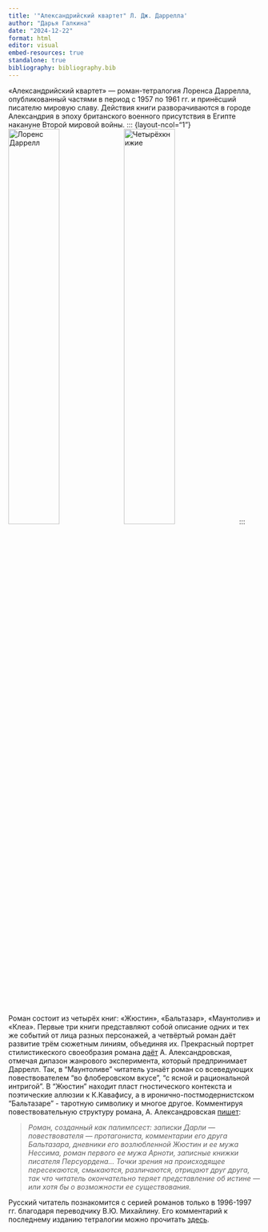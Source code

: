 ```yaml
---
title: '"Александрийский квартет" Л. Дж. Даррелла'
author: "Дарья Галкина"
date: "2024-12-22"
format: html
editor: visual
embed-resources: true
standalone: true
bibliography: bibliography.bib
---
```


«Александрийский квартет» — роман-тетралогия Лоренса Даррелла, опубликованный частями в период с 1957 по 1961 гг. и принёсший писателю мировую славу. Действия книги разворачиваются в городе Александрия в эпоху британского военного присутствия в Египте накануне Второй мировой войны. ::: {layout-ncol="1"} ![Лоренс Даррелл](https://mypoeticside.com/wp-content/uploads/gallery-images/cbc0c02.jpeg){width="45%"} ![Четырёхкнижие](https://i.pinimg.com/736x/2d/3c/61/2d3c616b7b5a141c46c9c2af28099156.jpg){width="45%"} :::

Роман состоит из четырёх книг: «Жюстин», «Бальтазар», «Маунтолив» и «Клеа». Первые три книги представляют собой описание одних и тех же событий от лица разных персонажей, а четвёртый роман даёт развитие трём сюжетным линиям, объединяя их. Прекрасный портрет стилистикеского своеобразия романа [даёт](https://www.peremeny.ru/blog/10775) А. Александровская, отмечая дипазон жанрового эксперимента, который предпринимает Даррелл. Так, в "Маунтоливе" читатель узнаёт роман со всеведующих повествователем "во флоберовском вкусе", "с ясной и рациональной интригой". В "Жюстин" находит пласт гностического контекста и поэтические аллюзии к К.Кавафису, а в иронично-постмодернистском "Бальтазаре" - таротную символику и многое другое. Комментируя повествовательную структуру романа, А. Александровская [пишет](https://www.peremeny.ru/blog/10775):

> *Роман, созданный как палимпсест: записки Дарли — повествователя — протагониста, комментарии его друга Бальтазара, дневники его возлюбленной Жюстин и ее мужа Нессима, роман первого ее мужа Арноти, записные книжки писателя Персуордена… Точки зрения на происходящее пересекаются, смыкаются, различаются, отрицают друг друга, так что читатель окончательно теряет представление об истине — или хотя бы о возможности ее существования.*

Русский читатель познакомится с серией романов только в 1996-1997 гг. благодаря переводчику В.Ю. Михайлину. Его комментарий к последнему изданию тетралогии можно прочитать [здесь](https://flibusta.su/book/36788-aleksandriyskiy-kvartet/read/?ysclid=m4y8oi1zy1686999536).
